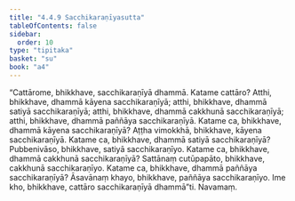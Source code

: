 ```yaml
---
title: "4.4.9 Sacchikaraṇīyasutta"
tableOfContents: false
sidebar:
  order: 10
type: "tipitaka"
basket: "su"
book: "a4"
---
```



<DynamicBreadcrumb />

<Division number="189" book="a4" bookNo="15" page="502">

<Paragraph number="1163" book="a4">
“Cattārome, bhikkhave, sacchikaraṇīyā dhammā. Katame cattāro? Atthi, bhikkhave, dhammā kāyena sacchikaraṇīyā; atthi, bhikkhave, dhammā satiyā sacchikaraṇīyā; atthi, bhikkhave, dhammā cakkhunā sacchikaraṇīyā; atthi, bhikkhave, dhammā paññāya sacchikaraṇīyā. Katame ca, bhikkhave, dhammā kāyena sacchikaraṇīyā? Aṭṭha vimokkhā, bhikkhave, kāyena sacchikaraṇīyā.
</Paragraph>

<Paragraph number="1164" book="a4">
Katame ca, bhikkhave, dhammā satiyā sacchikaraṇīyā? Pubbenivāso, bhikkhave, satiyā sacchikaraṇīyo.
</Paragraph>

<Paragraph number="1165" book="a4">
Katame ca, bhikkhave, dhammā cakkhunā sacchikaraṇīyā? Sattānaṃ cutūpapāto, bhikkhave, cakkhunā sacchikaraṇīyo.
</Paragraph>

<Paragraph number="1166" book="a4">
Katame ca, bhikkhave, dhammā paññāya sacchikaraṇīyā? Āsavānaṃ khayo, bhikkhave, paññāya sacchikaraṇīyo. Ime kho, bhikkhave, cattāro sacchikaraṇīyā dhammā”ti.

</Paragraph>
</Division>

<Paragraph number="1167" type="center" book="a4">
Navamaṃ.
</Paragraph>
